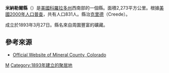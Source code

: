 {{Otheruses|米納勒爾縣|subject=美國科羅拉多州的一個縣|other=同名的縣}}
{{Infobox U.S. County
| county = 米納勒爾縣
| state = 科羅拉多州
| en county = Mineral County
| en state = Colorado
| seal = 
| founded year = 1893
| founded date = March 27
| seat wl = Creede
| largest city wl = 
| area mi = 878
| area km = 2,273
| area land mi = 876
| area land km = 2,273
| area water mi = 2
| area water km = 5
| area percentage = 0.23%
| census yr = 2000
| pop = 831
| density mi = 1
| density km = 0
| time zone = Mountain
| UTC offset = -7
| DST offset = -6
| footnotes = 
| web = www.creede.com/
| named for = 
}}
'''米納勒爾縣'''（{{lang-en|Mineral County}}）是[[美國|美國]][[科羅拉多州|科羅拉多州]]西南部的一個縣。面積2,273平方公里。根據[[美國2000年人口普查|美國2000年人口普查]]，共有人口831人。縣治[[克里德|克里德]]（Creede）。

成立於1893年3月27日。縣名來自周圍豐富的礦藏。

==參考來源==
* [http://www.mineralcountycolorado.com/ Official Website of Mineral County, Colorado] {{Wayback|url=http://www.mineralcountycolorado.com/ |date=20110513205850 }}
{{米納勒爾縣 (科羅拉多州)}}
{{Colorado}}

[[Category:科罗拉多州行政区划|M]]
[[Category:1893年建立的聚居地|Category:1893年建立的聚居地]]